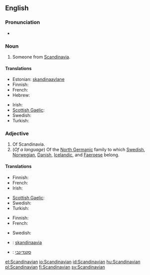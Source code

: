 {{wikipedia}}
==English==

===Pronunciation===
* {{audio|en-us-Scandinavian.ogg|Audio (US)}}

===Noun===
{{en-noun}}

# Someone from [[Scandinavia]].

====Translations====
{{trans-top|someone from Scandinavia}}
* Estonian: [[skandinaavlane]]
* Finnish: {{t+|fi|skandinaavi}}
* French: {{t+|fr|scandinave}}
* Hebrew: {{t+|he|סקנדינבי}}
{{trans-mid}}
* Irish: {{t-|ga|Lochlannach|m|xs=Irish}}
* [[Scottish Gaelic]]: {{t-|gd|Lochlannach|m|xs=Scottish Gaelic}}
* Swedish: {{t-|sv|skandinav|c}}
* Turkish: {{t|tr|İskandinavyalı}}
{{trans-bottom}}

===Adjective===
{{en-adj}}

# Of Scandinavia.
# (''Of a language'') Of the [[North Germanic]] family to which [[Swedish]], [[Norwegian]], [[Danish]], [[Icelandic]], and [[Faeroese]] belong.

====Translations====
{{trans-top|of Scandinavia}}
* Finnish: {{t-|fi|skandinaavinen}}
* French: {{t+|fr|scandinave}}
* Irish: {{t-|ga|Lochlannach|xs=Irish}}
{{trans-mid}}
* [[Scottish Gaelic]]: {{t-|gd|Lochlannach|xs=Scottish Gaelic}}
* Swedish: {{t+|sv|skandinavisk}}
* Turkish: {{t|tr|İskandinav}}
{{trans-bottom}}

{{trans-top|of the North Germanic family of languages}}
* Finnish: {{t-|fi|skandinaavinen}}
* French: {{t+|fr|scandinave}}
{{trans-mid}}
* Swedish: {{t+|sv|skandinavisk}}
{{trans-bottom}}

{{checktrans-top}}
* {{ttbc|Estonian}}: [[skandinaavia]]
* {{ttbc|Hebrew}}: [[סקנדינבי]]
{{trans-bottom}}

[[et:Scandinavian]]
[[io:Scandinavian]]
[[id:Scandinavian]]
[[hu:Scandinavian]]
[[pl:Scandinavian]]
[[fi:Scandinavian]]
[[sv:Scandinavian]]